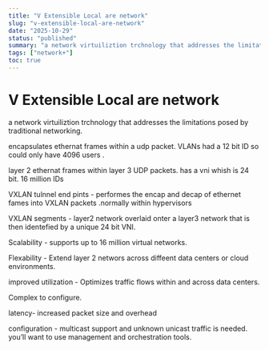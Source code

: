 ```yaml
---
title: "V Extensible Local are network"
slug: "v-extensible-local-are-network"
date: "2025-10-29"
status: "published"
summary: "a network virtuiliztion trchnology that addresses the limitations posed by traditional networking."
tags: ["network+"]
toc: true
---
```


# V Extensible Local are network

a network virtuiliztion trchnology that addresses the limitations posed by traditional networking. 

encapsulates ethernat frames within a udp packet. VLANs had a 12 bit ID so could only have 4096 users .

layer 2 ethernat frames within layer 3 UDP packets. has a vni whish is 24 bit. 16 million IDs 

VXLAN tulnnel end pints - performes the encap and decap of ethernet fames into VXLAN packets .normally within hypervisors 

VXLAN segments - layer2 network overlaid onter a layer3 network that is then identefied by a unique 24 bit VNI. 

Scalability - supports up to 16 million virtual networks. 

Flexability - Extend layer 2 networs across diffeent data centers or cloud environments. 

improved utilization - Optimizes traffic flows within and across data centers. 

Complex to configure. 

latency- increased packet size and overhead 

configuration - multicast support and unknown unicast traffic is needed. you’ll want to use management and orchestration tools.